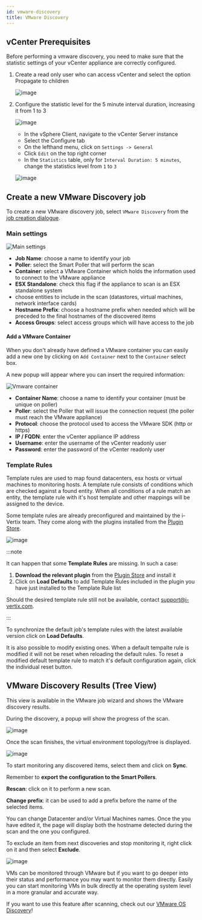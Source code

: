 ```yaml
---
id: vmware-discovery
title: VMware Discovery
---
```



## vCenter Prerequisites

Before performing a vmware discovery, you need to make sure that the statistic settings of your vCenter appliance are correctly configured.

1. Create a read only user who can access vCenter and select the option Propagate to children

    ![image](../../assets/discovery/vm_user.png)

2. Configure the statistic level for the 5 minute interval duration, increasing it from 1 to 3

    ![image](../../assets/discovery/vm_configure.png)

    * In the vSphere Client, navigate to the vCenter Server instance
    * Select the Configure tab
    * On the lefthand menu, click on `Settings -> General`
    * Click `Edit` on the top right corner
    * In the `Statistics` table, only for `Interval Duration: 5 minutes`, change the statistics level from `1` to `3`

    ![image](../../assets/discovery/vm_edit.png)

## Create a new VMware Discovery job

To create a new VMware discovery job, select `VMware Discovery` from the [job creation dialogue](./description#new-discovery-job).

### Main settings

![Main settings](../../assets/discovery/vm_main_settings.png)

*  <ImageCounter num={1} /> <strong>Job Name</strong>: choose a name to identify your job
*  <ImageCounter num={2} /> <strong>Poller</strong>: select the Smart Poller that will perform the scan
*  <ImageCounter num={3} /> <strong>Container</strong>: select a VMware Container which holds the information used to connect to the VMware appliance
*  <ImageCounter num={4} /> <strong>ESX Standalone</strong>: check this flag if the appliance to scan is an ESX standalone system
*  <ImageCounter num={5} /> choose entities to include in the scan (datastores, virtual machines, network interface cards)
*  <ImageCounter num={6} /> <strong>Hostname Prefix</strong>: choose a hostname prefix when needed which will be preceded to the final hostnames of the discovered items
*  <ImageCounter num={7} /> <strong>Access Groups</strong>: select access groups which will have access to the job

#### <ImageCounter num={3} /> Add a VMware Container

When you don't already have defined a VMware container you can easily add a new one by clicking on `Add Container` next to the `Container` select box.

A new popup will appear where you can insert the required information:

![Vmware container](../../assets/discovery/vm_container.png)

* **Container Name**: choose a name to identify your container (must be unique on poller)
* **Poller**: select the Poller that will issue the connection request (the poller must reach the VMware appliance)
* **Protocol**: choose the protocol used to access the VMware SDK (http or https)
* **IP / FQDN**: enter the vCenter appliance IP address
* **Username**: enter the username of the vCenter readonly user
* **Password**: enter the password of the vCenter readonly user 

### Template Rules

Template rules are used to map found datacenters, esx hosts or virtual machines to monitoring hosts.
A template rule consists of conditions which are checked against a found entity.
When all conditions of a rule match an entity, the template rule with it's host template and other mappings will be assigned to the device.

Some template rules are already preconfigured and maintained by the i-Vertix team.
They come along with the plugins installed from the [Plugin Store](../../quick-start-guide/how-to-configure-central-and-poller/plugin-update-installation.md#install-a-plugin).

![image](../../assets/discovery/vm_template_rules.png)

:::note

It can happen that some **Template Rules** are missing. In such a case:

1. **Download the relevant plugin** from the [Plugin Store](../../quick-start-guide/how-to-configure-central-and-poller/plugin-update-installation.md#install-a-plugin) and install it
2. Click on <ImageCounter num={1} /> **Load Defaults** to add Template Rules included in the plugin you have just installed to the Template Rule list

Should the desired template rule still not be available, contact support@i-vertix.com.

:::

To synchronize the default job's template rules with the latest available version click on <ImageCounter num={1} disableMargin /> **Load Defaults**.

It is also possible to <ImageCounter num={2} disableMargin /> modify existing ones.
When a default tempalte rule is modified it will not be reset when <ImageCounter num={1} disableMargin /> reloading the default rules.
To reset a modified default template rule to match it's default configuration again, click the <ImageCounter num={3} disableMargin /> individual reset button.

## VMware Discovery Results (Tree View)

This view is available in the VMware job wizard and shows the VMware discovery results.

During the discovery, a popup will show the progress of the scan.

![image](../../assets/discovery/vm_scan.png)

Once the scan finishes, the virtual environment topology/tree is displayed.

![image](../../assets/discovery/vm_result.png)

To start monitoring any discovered items, select them and click on **Sync**.

Remember to **export the configuration to the Smart Pollers**.

**Rescan**: click on it to perform a new scan.

**Change prefix**: it can be used to add a prefix before the name of the selected items.

You can change Datacenter and/or Virtual Machines names. Once the you have edited it, the page will display both the hostname detected during the scan and the one you configured.  

To exclude an item from next discoveries and stop monitoring it, right click on it and then select **Exclude**.

![image](../../assets/discovery/vm_nic.png)

VMs can be monitored through VMware but if you want to go deeper into their status and performance you may want to monitor them directly. Easily you can start monitoring VMs in bulk directly at the operating system level in a more granular and accurate way.

If you want to use this feature after scanning, check out our [VMware OS Discovery](../discovery/vmware-os-discovery.md)!
 